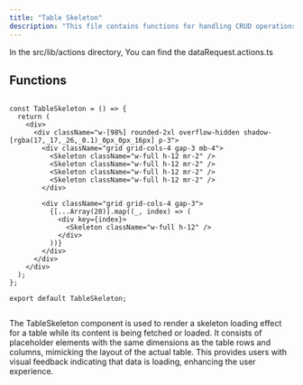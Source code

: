 ```yaml
---
title: "Table Skeleton"
description: "This file contains functions for handling CRUD operations on data requests within a server application."
---
```


In the <Highlight>src/lib/actions</Highlight> directory, You can find the <Highlight>dataRequest.actions.ts</Highlight>

## Functions

```tsx:getAllDataRequests

const TableSkeleton = () => {
  return (
    <div>
      <div className="w-[98%] rounded-2xl overflow-hidden shadow-[rgba(17,_17,_26,_0.1)_0px_0px_16px] p-3">
        <div className="grid grid-cols-4 gap-3 mb-4">
          <Skeleton className="w-full h-12 mr-2" />
          <Skeleton className="w-full h-12 mr-2" />
          <Skeleton className="w-full h-12 mr-2" />
          <Skeleton className="w-full h-12 mr-2" />
        </div>

        <div className="grid grid-cols-4 gap-3">
          {[...Array(20)].map((_, index) => (
            <div key={index}>
              <Skeleton className="w-full h-12" />
            </div>
          ))}
        </div>
      </div>
    </div>
  );
};

export default TableSkeleton;


```
The TableSkeleton component is used to render a skeleton loading effect for a table while its content is being fetched or loaded. It consists of placeholder elements with the same dimensions as the table rows and columns, mimicking the layout of the actual table. This provides users with visual feedback indicating that data is loading, enhancing the user experience.